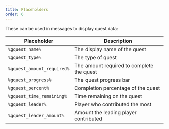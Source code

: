 ```yaml
---
title: Placeholders
order: 6
---
```


These can be used in messages to display quest data:

| Placeholder                 | Description                               |
|----------------------------|-------------------------------------------|
| `%gquest_name%`            | The display name of the quest             |
| `%gquest_type%`            | The type of quest                         |
| `%gquest_amount_required%` | The amount required to complete the quest |
| `%gquest_progress%`        | The quest progress bar                    |
| `%gquest_percent%`         | Completion percentage of the quest        |
| `%gquest_time_remaining%`  | Time remaining on the quest               |
| `%gquest_leader%`          | Player who contributed the most           |
| `%gquest_leader_amount%`   | Amount the leading player contributed     |


